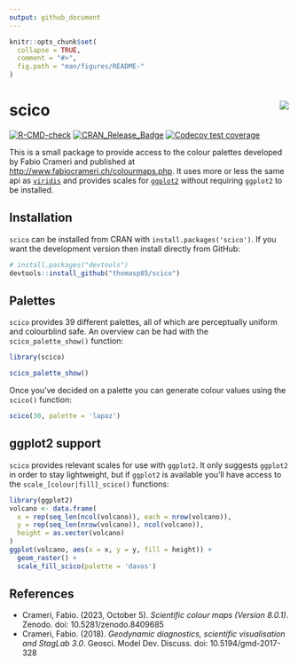 ```yaml
---
output: github_document
---
```


<!-- README.md is generated from README.Rmd. Please edit that file -->

```r
knitr::opts_chunk$set(
  collapse = TRUE,
  comment = "#>",
  fig.path = "man/figures/README-"
)
```

# scico <img src="man/figures/logo.png" align="right" />

<!-- badges: start -->
[![R-CMD-check](https://github.com/thomasp85/scico/actions/workflows/R-CMD-check.yaml/badge.svg)](https://github.com/thomasp85/scico/actions/workflows/R-CMD-check.yaml)
[![CRAN_Release_Badge](http://www.r-pkg.org/badges/version-ago/scico)](https://CRAN.R-project.org/package=scico)
[![Codecov test coverage](https://codecov.io/gh/thomasp85/scico/branch/main/graph/badge.svg)](https://app.codecov.io/gh/thomasp85/scico?branch=main)
<!-- badges: end -->

This is a small package to provide access to the colour palettes developed by
Fabio Crameri and published at <http://www.fabiocrameri.ch/colourmaps.php>. It
uses more or less the same api as 
[`viridis`](https://github.com/sjmgarnier/viridis) and provides scales for 
[`ggplot2`](https://github.com/tidyverse/ggplot2) without requiring `ggplot2` to
be installed.

## Installation
`scico` can be installed from CRAN with `install.packages('scico')`. If you want
the development version then install directly from GitHub:

```r
# install.packages("devtools")
devtools::install_github("thomasp85/scico")
```

## Palettes
`scico` provides 39 different palettes, all of which are perceptually uniform 
and colourblind safe. An overview can be had with the `scico_palette_show()`
function:

```r
library(scico)

scico_palette_show()
```

Once you've decided on a palette you can generate colour values using the 
`scico()` function:

```r
scico(30, palette = 'lapaz')
```

## ggplot2 support
`scico` provides relevant scales for use with `ggplot2`. It only suggests 
`ggplot2` in order to stay lightweight, but if `ggplot2` is available you'll 
have access to the `scale_[colour|fill]_scico()` functions:

```r
library(ggplot2)
volcano <- data.frame(
  x = rep(seq_len(ncol(volcano)), each = nrow(volcano)),
  y = rep(seq_len(nrow(volcano)), ncol(volcano)),
  height = as.vector(volcano)
)
ggplot(volcano, aes(x = x, y = y, fill = height)) + 
  geom_raster() + 
  scale_fill_scico(palette = 'davos') 
```

## References
- Crameri, Fabio. (2023, October 5). *Scientific colour maps (Version 8.0.1)*. Zenodo. doi: 10.5281/zenodo.8409685
- Crameri, Fabio. (2018). *Geodynamic diagnostics, scientific visualisation and StagLab 3.0*. Geosci. Model Dev. Discuss. doi: 10.5194/gmd-2017-328
